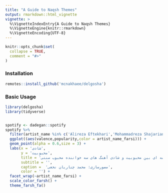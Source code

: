 ```yaml
---
title: "A Guide to Naqsh Themes"
output: rmarkdown::html_vignette
vignette: >
  %\VignetteIndexEntry{A Guide to Naqsh Themes}
  %\VignetteEngine{knitr::rmarkdown}
  %\VignetteEncoding{UTF-8}
---
```


```r
knitr::opts_chunk$set(
  collapse = TRUE,
  comment = "#>"
)
```


### Installation

```r
remotes::install_github('mcnakhaee/delgosha')
```


### Basic Usage

```r
library(delgosha)
library(tidyverse)


spotify <- dadegan::spotify
spotify %>% 
  filter(artist_name %in% c('Alireza Eftekhari','Mohammadreza Shajarian','Alireza Ghorbani')) %>% 
  ggplot((aes(valence,popularity,color = artist_name_farsi))) +
  geom_point(alpha = 0.6,size = 3) +
  labs(x = 'شادی',
       y = 'محبوبیت',
       title = 'مقایسه ای بین محبوبیت و شادی آهنگ های سه خواننده محبوب سنتی',
       subtitle = '',
       caption =  'مصورسازی: محمد چناریان نخعی',
       color = '') +
  facet_wrap(~artist_name_farsi) +
  scale_color_farsh() +
  theme_farsh_fa()
```

```r


```
